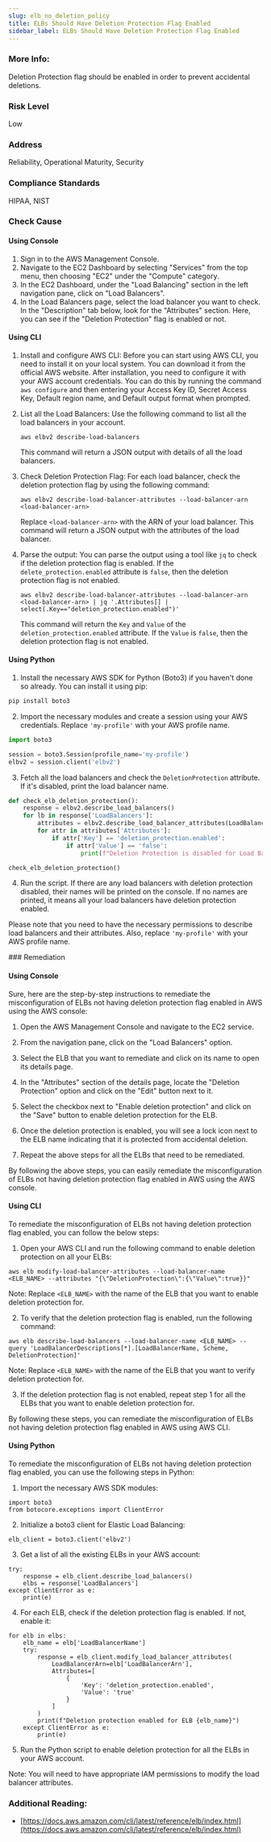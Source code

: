 ```yaml
---
slug: elb_no_deletion_policy
title: ELBs Should Have Deletion Protection Flag Enabled
sidebar_label: ELBs Should Have Deletion Protection Flag Enabled
---
```


### More Info:

Deletion Protection flag should be enabled in order to prevent accidental deletions.

### Risk Level

Low

### Address

Reliability, Operational Maturity, Security

### Compliance Standards

HIPAA, NIST




<Tabs><Tab title='Cause'>
### Check Cause

#### Using Console

1. Sign in to the AWS Management Console.
2. Navigate to the EC2 Dashboard by selecting "Services" from the top menu, then choosing "EC2" under the "Compute" category.
3. In the EC2 Dashboard, under the "Load Balancing" section in the left navigation pane, click on "Load Balancers".
4. In the Load Balancers page, select the load balancer you want to check. In the "Description" tab below, look for the "Attributes" section. Here, you can see if the "Deletion Protection" flag is enabled or not.

#### Using CLI

1. Install and configure AWS CLI: Before you can start using AWS CLI, you need to install it on your local system. You can download it from the official AWS website. After installation, you need to configure it with your AWS account credentials. You can do this by running the command `aws configure` and then entering your Access Key ID, Secret Access Key, Default region name, and Default output format when prompted.

2. List all the Load Balancers: Use the following command to list all the load balancers in your account.

   ```
   aws elbv2 describe-load-balancers
   ```

   This command will return a JSON output with details of all the load balancers.

3. Check Deletion Protection Flag: For each load balancer, check the deletion protection flag by using the following command:

   ```
   aws elbv2 describe-load-balancer-attributes --load-balancer-arn <load-balancer-arn>
   ```

   Replace `<load-balancer-arn>` with the ARN of your load balancer. This command will return a JSON output with the attributes of the load balancer.

4. Parse the output: You can parse the output using a tool like `jq` to check if the deletion protection flag is enabled. If the `delete_protection.enabled` attribute is `false`, then the deletion protection flag is not enabled.

   ```
   aws elbv2 describe-load-balancer-attributes --load-balancer-arn <load-balancer-arn> | jq '.Attributes[] | select(.Key=="deletion_protection.enabled")'
   ```

   This command will return the `Key` and `Value` of the `deletion_protection.enabled` attribute. If the `Value` is `false`, then the deletion protection flag is not enabled.

#### Using Python

1. Install the necessary AWS SDK for Python (Boto3) if you haven't done so already. You can install it using pip:
```python
pip install boto3
```

2. Import the necessary modules and create a session using your AWS credentials. Replace `'my-profile'` with your AWS profile name.
```python
import boto3

session = boto3.Session(profile_name='my-profile')
elbv2 = session.client('elbv2')
```

3. Fetch all the load balancers and check the `DeletionProtection` attribute. If it's disabled, print the load balancer name.
```python
def check_elb_deletion_protection():
    response = elbv2.describe_load_balancers()
    for lb in response['LoadBalancers']:
        attributes = elbv2.describe_load_balancer_attributes(LoadBalancerArn=lb['LoadBalancerArn'])
        for attr in attributes['Attributes']:
            if attr['Key'] == 'deletion_protection.enabled':
                if attr['Value'] == 'false':
                    print(f"Deletion Protection is disabled for Load Balancer: {lb['LoadBalancerName']}")

check_elb_deletion_protection()
```

4. Run the script. If there are any load balancers with deletion protection disabled, their names will be printed on the console. If no names are printed, it means all your load balancers have deletion protection enabled. 

Please note that you need to have the necessary permissions to describe load balancers and their attributes. Also, replace `'my-profile'` with your AWS profile name.

</Tab>


<Tab title='Remediation'>
### Remediation

#### Using Console

Sure, here are the step-by-step instructions to remediate the misconfiguration of ELBs not having deletion protection flag enabled in AWS using the AWS console:

1. Open the AWS Management Console and navigate to the EC2 service.

2. From the navigation pane, click on the "Load Balancers" option.

3. Select the ELB that you want to remediate and click on its name to open its details page.

4. In the "Attributes" section of the details page, locate the "Deletion Protection" option and click on the "Edit" button next to it.

5. Select the checkbox next to "Enable deletion protection" and click on the "Save" button to enable deletion protection for the ELB.

6. Once the deletion protection is enabled, you will see a lock icon next to the ELB name indicating that it is protected from accidental deletion.

7. Repeat the above steps for all the ELBs that need to be remediated.

By following the above steps, you can easily remediate the misconfiguration of ELBs not having deletion protection flag enabled in AWS using the AWS console.

#### Using CLI

To remediate the misconfiguration of ELBs not having deletion protection flag enabled, you can follow the below steps:

1. Open your AWS CLI and run the following command to enable deletion protection on all your ELBs:

```
aws elb modify-load-balancer-attributes --load-balancer-name <ELB_NAME> --attributes "{\"DeletionProtection\":{\"Value\":true}}"
```

Note: Replace `<ELB_NAME>` with the name of the ELB that you want to enable deletion protection for.

2. To verify that the deletion protection flag is enabled, run the following command:

```
aws elb describe-load-balancers --load-balancer-name <ELB_NAME> --query 'LoadBalancerDescriptions[*].[LoadBalancerName, Scheme, DeletionProtection]'
```

Note: Replace `<ELB_NAME>` with the name of the ELB that you want to verify deletion protection for.

3. If the deletion protection flag is not enabled, repeat step 1 for all the ELBs that you want to enable deletion protection for.

By following these steps, you can remediate the misconfiguration of ELBs not having deletion protection flag enabled in AWS using AWS CLI.

#### Using Python

To remediate the misconfiguration of ELBs not having deletion protection flag enabled, you can use the following steps in Python:

1. Import the necessary AWS SDK modules:

```
import boto3
from botocore.exceptions import ClientError
```

2. Initialize a boto3 client for Elastic Load Balancing:

```
elb_client = boto3.client('elbv2')
```

3. Get a list of all the existing ELBs in your AWS account:

```
try:
    response = elb_client.describe_load_balancers()
    elbs = response['LoadBalancers']
except ClientError as e:
    print(e)
```

4. For each ELB, check if the deletion protection flag is enabled. If not, enable it:

```
for elb in elbs:
    elb_name = elb['LoadBalancerName']
    try:
        response = elb_client.modify_load_balancer_attributes(
            LoadBalancerArn=elb['LoadBalancerArn'],
            Attributes=[
                {
                    'Key': 'deletion_protection.enabled',
                    'Value': 'true'
                }
            ]
        )
        print(f"Deletion protection enabled for ELB {elb_name}")
    except ClientError as e:
        print(e)
```

5. Run the Python script to enable deletion protection for all the ELBs in your AWS account.

Note: You will need to have appropriate IAM permissions to modify the load balancer attributes.


### Additional Reading:

- [https://docs.aws.amazon.com/cli/latest/reference/elb/index.html](https://docs.aws.amazon.com/cli/latest/reference/elb/index.html) 


</Tab>
</Tabs>